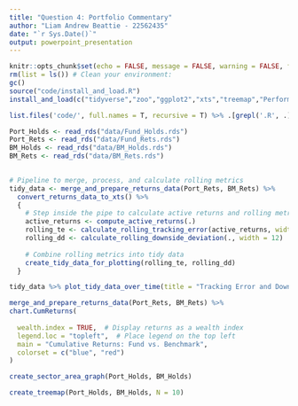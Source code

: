 ```yaml
---
title: "Question 4: Portfolio Commentary"
author: "Liam Andrew Beattie - 22562435"
date: "`r Sys.Date()`"
output: powerpoint_presentation
---
```




```r
knitr::opts_chunk$set(echo = FALSE, message = FALSE, warning = FALSE, fig.width = 6, fig.height = 5, fig.pos="H", fig.pos = 'H')
rm(list = ls()) # Clean your environment:
gc() 
source("code/install_and_load.R")
install_and_load(c("tidyverse","zoo","ggplot2","xts","treemap","PerformanceAnalytics"))

list.files('code/', full.names = T, recursive = T) %>% .[grepl('.R', .)] %>% as.list() %>% walk(~source(.))

Port_Holds <- read_rds("data/Fund_Holds.rds")
Port_Rets <- read_rds("data/Fund_Rets.rds")
BM_Holds <- read_rds("data/BM_Holds.rds")
BM_Rets <- read_rds("data/BM_Rets.rds")
    

```


```r
# Pipeline to merge, process, and calculate rolling metrics
tidy_data <- merge_and_prepare_returns_data(Port_Rets, BM_Rets) %>%
  convert_returns_data_to_xts() %>%
  {
    # Step inside the pipe to calculate active returns and rolling metrics
    active_returns <- compute_active_returns(.)
    rolling_te <- calculate_rolling_tracking_error(active_returns, width = 12)
    rolling_dd <- calculate_rolling_downside_deviation(., width = 12)
    
    # Combine rolling metrics into tidy data
    create_tidy_data_for_plotting(rolling_te, rolling_dd)
  }

tidy_data %>% plot_tidy_data_over_time(title = "Tracking Error and Downside Risk Over Time")
```











```r
merge_and_prepare_returns_data(Port_Rets, BM_Rets) %>%  
chart.CumReturns(
  
  wealth.index = TRUE,  # Display returns as a wealth index
  legend.loc = "topleft",  # Place legend on the top left
  main = "Cumulative Returns: Fund vs. Benchmark",
  colorset = c("blue", "red")
)

```



```r
create_sector_area_graph(Port_Holds, BM_Holds)
```



```r
create_treemap(Port_Holds, BM_Holds, N = 10)
```




